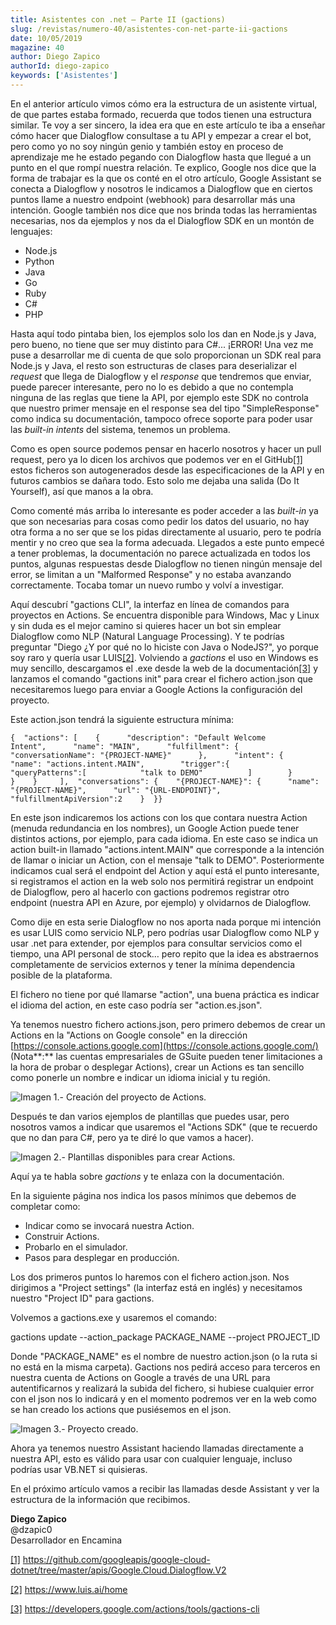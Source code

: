 ```yaml
---
title: Asistentes con .net – Parte II (gactions)
slug: /revistas/numero-40/asistentes-con-net-parte-ii-gactions
date: 10/05/2019
magazine: 40
author: Diego Zapico
authorId: diego-zapico
keywords: ['Asistentes']
---
```






En el anterior artículo vimos cómo era la estructura de un asistente virtual, de que partes estaba formado, recuerda que todos tienen una estructura similar. Te voy a ser sincero, la idea era que en este artículo te iba a enseñar cómo hacer que Dialogflow consultase a tu API y empezar a crear el bot, pero como yo no soy ningún genio y también estoy en proceso de aprendizaje me he estado pegando con Dialogflow hasta que llegué a un punto en el que rompí nuestra relación. Te explico, Google nos dice que la forma de trabajar es la que os conté en el otro artículo, Google Assistant se conecta a Dialogflow y nosotros le indicamos a Dialogflow que en ciertos puntos llame a nuestro endpoint (webhook) para desarrollar más una intención. Google también nos dice que nos brinda todas las herramientas necesarias, nos da ejemplos y nos da el Dialogflow SDK en un montón de lenguajes:

- Node.js
- Python
- Java
- Go
- Ruby
- C#
- PHP


Hasta aquí todo pintaba bien, los ejemplos solo los dan en Node.js y Java, pero bueno, no tiene que ser muy distinto para C#... ¡ERROR! Una vez me puse a desarrollar me di cuenta de que solo proporcionan un SDK real para Node.js y Java, el resto son estructuras de clases para deserializar el *request* que llega de Dialogflow y el *response* que tendremos que enviar, puede parecer interesante, pero no lo es debido a que no contempla ninguna de las reglas que tiene la API, por ejemplo este SDK no controla que nuestro primer mensaje en el response sea del tipo "SimpleResponse" como indica su documentación, tampoco ofrece soporte para poder usar las *built-in intents* del sistema, tenemos un problema.

Como es open source podemos pensar en hacerlo nosotros y hacer un pull request, pero ya lo dicen los archivos que podemos ver en el GitHub[\[1\]](file:///C:/CompartiMOSS/Asistentes%20con%20.net%20-%20Parte%20II%20%28gactions%29%20-%20Diego%20Zapico.docx#_ftn1) estos ficheros son autogenerados desde las especificaciones de la API y en futuros cambios se dañara todo. Esto solo me dejaba una salida (Do It Yourself), así que manos a la obra.

Como comenté más arriba lo interesante es poder acceder a las *built-in* ya que son necesarias para cosas como pedir los datos del usuario, no hay otra forma a no ser que se los pidas directamente al usuario, pero te podría mentir y no creo que sea la forma adecuada. Llegados a este punto empecé a tener problemas, la documentación no parece actualizada en todos los puntos, algunas respuestas desde Dialogflow no tienen ningún mensaje del error, se limitan a un "Malformed Response" y no estaba avanzando correctamente. Tocaba tomar un nuevo rumbo y volví a investigar.

Aquí descubrí "gactions CLI", la interfaz en línea de comandos para proyectos en Actions. Se encuentra disponible para Windows, Mac y Linux y sin duda es el mejor camino si quieres hacer un bot sin emplear Dialogflow como NLP (Natural Language Processing). Y te podrías preguntar "Diego ¿Y por qué no lo hiciste con Java o NodeJS?", yo porque soy raro y quería usar LUIS[\[2\]](file:///C:/CompartiMOSS/Asistentes%20con%20.net%20-%20Parte%20II%20%28gactions%29%20-%20Diego%20Zapico.docx#_ftn2).
 Volviendo a *gactions* el uso en Windows es muy sencillo, descargamos el .exe desde la web de la documentación[\[3\]](file:///C:/CompartiMOSS/Asistentes%20con%20.net%20-%20Parte%20II%20%28gactions%29%20-%20Diego%20Zapico.docx#_ftn3) y lanzamos el comando "gactions init" para crear el fichero action.json que necesitaremos luego para enviar a Google Actions la configuración del proyecto.

Este action.json tendrá la siguiente estructura mínima:

```
{  "actions": [    {      "description": "Default Welcome Intent",      "name": "MAIN",      "fulfillment": {        "conversationName": "{PROJECT-NAME}"      },      "intent": {        "name": "actions.intent.MAIN",        "trigger":{          "queryPatterns":[            "talk to DEMO"          ]        }      }    }     ],  "conversations": {    "{PROJECT-NAME}": {      "name": "{PROJECT-NAME}",      "url": "{URL-ENDPOINT}",      "fulfillmentApiVersion":2    }  }}​
```

En este json indicaremos los actions con los que contara nuestra Action (menuda redundancia en los nombres), un Google Action puede tener distintos actions, por ejemplo, para cada idioma. En este caso se indica un action built-in llamado "actions.intent.MAIN" que corresponde a la intención de llamar o iniciar un Action, con el mensaje "talk to DEMO". Posteriormente indicamos cual será el endpoint del Action y aquí está el punto interesante, si registramos el action en la web solo nos permitirá registrar un endpoint de Dialogflow, pero al hacerlo con gactions podremos registrar otro endpoint (nuestra API en Azure, por ejemplo) y olvidarnos de Dialogflow.

Como dije en esta serie Dialogflow no nos aporta nada porque mi intención es usar LUIS como servicio NLP, pero podrías usar Dialogflow como NLP y usar .net para extender, por ejemplos para consultar servicios como el tiempo, una API personal de stock… pero repito que la idea es abstraernos completamente de servicios externos y tener la mínima dependencia posible de la plataforma.

El fichero no tiene por qué llamarse "action", una buena práctica es indicar el idioma del action, en este caso podría ser "action.es.json".

Ya tenemos nuestro fichero actions.json, pero primero debemos de crear un Actions en la "Actions on Google console" en la dirección [https://console.actions.google.com](https://console.actions.google.com/) (Nota**:** las cuentas empresariales de GSuite pueden tener limitaciones a la hora de probar o desplegar Actions), crear un Actions es tan sencillo como ponerle un nombre e indicar un idioma inicial y tu región.

![Imagen 1.- Creación del proyecto de Actions.](../../../images/numero40/asistentes-con-net-parte-ii-gactions/image1.png)

Después te dan varios ejemplos de plantillas que puedes usar, pero nosotros vamos a indicar que usaremos el "Actions SDK" (que te recuerdo que no dan para C#, pero ya te diré lo que vamos a hacer).

![Imagen 2.- Plantillas disponibles para crear Actions.](../../../images/numero40/asistentes-con-net-parte-ii-gactions/image2.png)

Aquí ya te habla sobre *gactions* y te enlaza con la documentación.

En la siguiente página nos indica los pasos mínimos que debemos de completar como:

- Indicar como se invocará nuestra Action.
- Construir Actions.
- Probarlo en el simulador.
- Pasos para desplegar en producción.


Los dos primeros puntos lo haremos con el fichero action.json. Nos dirigimos a "Project settings" (la interfaz está en inglés) y necesitamos nuestro "Project ID" para gactions.

Volvemos a gactions.exe y usaremos el comando:

gactions update --action\_package PACKAGE\_NAME --project PROJECT\_ID

Donde "PACKAGE\_NAME" es el nombre de nuestro action.json (o la ruta si no está en la misma carpeta). Gactions nos pedirá acceso para terceros en nuestra cuenta de Actions on Google a través de una URL para autentificarnos y realizará la subida del fichero, si hubiese cualquier error con el json nos lo indicará y en el momento podremos ver en la web como se han creado los actions que pusiésemos en el json.

![Imagen 3.- Proyecto creado.](../../../images/numero40/asistentes-con-net-parte-ii-gactions/image3.png)

Ahora ya tenemos nuestro Assistant haciendo llamadas directamente a nuestra API, esto es válido para usar con cualquier lenguaje, incluso podrías usar VB.NET si quisieras.

En el próximo artículo vamos a recibir las llamadas desde Assistant y ver la estructura de la información que recibimos.





**Diego Zapico** <br />
@dzapic0 <br />
Desarrollador en Encamina <br />

[\[1\]](file:///C:/CompartiMOSS/Asistentes%20con%20.net%20-%20Parte%20II%20%28gactions%29%20-%20Diego%20Zapico.docx#_ftnref1) https://github.com/googleapis/google-cloud-dotnet/tree/master/apis/Google.Cloud.Dialogflow.V2

[\[2\]](file:///C:/CompartiMOSS/Asistentes%20con%20.net%20-%20Parte%20II%20%28gactions%29%20-%20Diego%20Zapico.docx#_ftnref2) https://www.luis.ai/home

[\[3\]](file:///C:/CompartiMOSS/Asistentes%20con%20.net%20-%20Parte%20II%20%28gactions%29%20-%20Diego%20Zapico.docx#_ftnref3) https://developers.google.com/actions/tools/gactions-cli